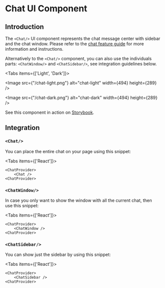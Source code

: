 
# Chat UI Component

## Introduction

The `<Chat/>` UI component represents the chat message center with sidebar and the chat window. Please refer to
the [chat feature guide](/feature-guides/chat) for more information and instructions.

Alternatively to the `<Chat/>` component, you can also use the individuals parts: `<ChatWindow/>` and 
`<ChatSidebar/>`, see integration guidelines below.

<Tabs items={['Light', 'Dark']}><Tab>

<Image src={"/chat-light.png"} alt="chat-light" width={494} height={289} />

</Tab><Tab>

<Image src={"/chat-dark.png"} alt="chat-dark" width={494} height={289} />

</Tab></Tabs>

See this component in action on [Storybook](https://ui.roq.tech/?path=/docs/chat--default).

## Integration

### `<Chat/>`

You can place the entire chat on your page using this snippet:

<Tabs items={['React']}><Tab>

```tsx
<ChatProvider>
    <Chat />
<ChatProvider>
```

</Tab></Tabs>

### `<ChatWindow/>`

In case you only want to show the window with all the current chat, then use this snippet: 

<Tabs items={['React']}><Tab>

```tsx
<ChatProvider>
    <ChatWindow />
<ChatProvider>
```

</Tab></Tabs>

### `<ChatSidebar/>`

You can show just the sidebar by using this snippet:

<Tabs items={['React']}><Tab>

```tsx
<ChatProvider>
    <ChatSidebar />
<ChatProvider>
```

</Tab></Tabs>